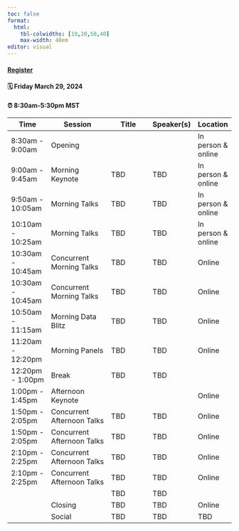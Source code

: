 ```yaml
---
toc: false
format: 
  html: 
    tbl-colwidths: [10,20,50,40]
    max-width: 40em
editor: visual
---
```


::: callout-important
#### [Register](https://forms.gle/ttzf3MyogJuCNAeD9){target="_blank"}

#### 🗓 Friday March 29, 2024

#### ⏰ 8:30am-5:30pm MST
:::

| Time               | Session                    | Title | Speaker(s) | Location           |
|------------|---------------------|---------------|---------------|----------|
| 8:30am - 9:00am    | Opening                    |       |            | In person & online |
| 9:00am - 9:45am    | Morning Keynote            | TBD   | TBD        | In person & online |
| 9:50am - 10:05am   | Morning Talks              | TBD   | TBD        | In person & online |
| 10:10am - 10:25am  | Morning Talks              | TBD   | TBD        | In person & online |
| 10:30am - 10:45am  | Concurrent Morning Talks   | TBD   | TBD        | Online             |
| 10:30am - 10:45am  | Concurrent Morning Talks   | TBD   | TBD        | Online             |
| 10:50am - 11:15am  | Morning Data Blitz         | TBD   | TBD        | Online             |
| 11:20am - 12:20pm  | Morning Panels             | TBD   | TBD        | Online             |
| 12:20pm - 1:00pm   | Break                      | TBD   | TBD        |                    |
| 1:00pm - 1:45pm    | Afternoon Keynote          |       |            | Online             |
| 1:50pm - 2:05pm    | Concurrent Afternoon Talks | TBD   | TBD        | Online             |
| 1:50pm - 2:05pm    | Concurrent Afternoon Talks | TBD   | TBD        | Online             |
| 2:10pm - 2:25pm    | Concurrent Afternoon Talks | TBD   | TBD        | Online             |
| 2:10pm - 2:25pm    | Concurrent Afternoon Talks | TBD   | TBD        | Online             |
|                    |                            | TBD   | TBD        |                    |
|                    | Closing                    | TBD   | TBD        | Online             |
|                    | Social                     | TBD   | TBD        | TBD                |
